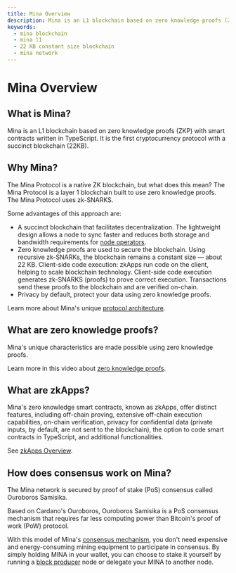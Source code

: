 ```yaml
---
title: Mina Overview
description: Mina is an L1 blockchain based on zero knowledge proofs (ZKP) with smart contracts written in TypeScript
keywords: 
  - mina blockchain
  - mina l1
  - 22 KB constant size blockchain
  - mina network
---
```


# Mina Overview

## What is Mina?

Mina is an L1 blockchain based on zero knowledge proofs (ZKP) with smart contracts written in TypeScript. It is the first cryptocurrency protocol with a succinct blockchain (22KB).

## Why Mina?

The Mina Protocol is a native ZK blockchain, but what does this mean? The Mina Protocol is a layer 1 blockchain built to use zero knowledge proofs. The Mina Protocol uses zk-SNARKS.

Some advantages of this approach are:

- A succinct blockchain that facilitates decentralization. The lightweight design allows a node to sync faster and reduces both storage and bandwidth requirements for [node operators](../node-operators).
- Zero knowledge proofs are used to secure the blockchain. Using recursive zk-SNARKs, the blockchain remains a constant size — about 22 KB.
Client-side code execution: zkApps run code on the client, helping to scale blockchain technology. Client-side code execution generates zk-SNARKS (proofs) to prove correct execution. Transactions send these proofs to the blockchain and are verified on-chain.
- Privacy by default, protect your data using zero knowledge proofs.     

Learn more about Mina's unique [protocol architecture](about-mina/protocol-architecture).

## What are zero knowledge proofs?

Mina's unique characteristics are made possible using zero knowledge proofs.

Learn more in this video about [zero knowledge proofs](about-mina/what-are-zero-knowledge-proofs).

## What are zkApps?

Mina's zero knowledge smart contracts, known as zkApps, offer distinct features, including off-chain proving, extensive off-chain execution capabilities, on-chain verification, privacy for confidential data (private inputs, by default, are not sent to the blockchain), the option to code smart contracts in TypeScript, and additional functionalities.

See [zkApps Overview](/zkapps/writing-a-zkapp).

## How does consensus work on Mina?

The Mina network is secured by proof of stake (PoS) consensus called Ouroboros Samisika.

Based on Cardano's Ouroboros, Ouroboros Samisika is a PoS consensus mechanism that requires far less computing power than Bitcoin's proof of work (PoW) protocol.

With this model of Mina's [consensus mechanism](/about-mina/consensus), you don't need expensive and energy-consuming mining equipment to participate in consensus. By simply holding MINA in your wallet, you can choose to stake it yourself by running a [block producer](/mina-protocol/block-producers) node or delegate your MINA to another node.
